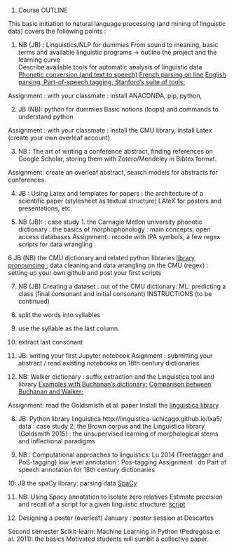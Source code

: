 1. Course OUTLINE


This basic initiation to natural language processing (and mining of linguistic data) covers the following points :

1. NB (JB) : Linguistics/NLP for dummies 
From sound to meaning, basic terms and available linguistic programs
-> outline the project and the learning curve  
 Describe available tools for automatic analysis of linguistic data
  [Phonetic conversion (and text to speech)](https://tophonetics.com/)
  [French parsing on line](http://5.135.166.30/send2UDPIPE.html)
  [English parsing, Part-of-speech tagging, Stanford's suite of tools:](http://corenlp.run/)


Assignment : with your classmate : install ANACONDA, pip, python,


2. JB (NB):  python for dummies 
Basic notions (loops) and commands to understand python 

Assignment : with your classmate : install the CMU library, install Latex (create your own overleaf account)  


3. NB : The art of writing a conference abstract, finding references on Google Scholar, storing them with Zotero/Mendeley in Bibtex format.

 Assignment: create an overleaf abstract, search models for abstracts for conferences. 

4. JB : Using Latex and templates for papers : the architecture of a scientific paper (stylesheet as textual structure)
LAteX for posters and presentations, etc.

5. NB (JB): : case study 1.  the Carnagie Mellon university phonetic dictionary :  the basics of morphophonology : main concepts, open access databases
Assignment : recode with IPA symbols, a few regex scripts for data wrangling 


6 JB (NB) the CMU dictionary and related python libraries
[library pronouncing :](https://pronouncing.readthedocs.io/en/latest/tutorial.html)
data cleaning  and data wrangling on the CMU (regex) : setting up your own github and post your first scripts


7. NB (JB) Creating a dataset : out of the CMU dictionary: 
ML: predicting a class (final consonant and initial consonant)
INSTRUCTIONS (to be continued)
1. split the words into syllables
2. use the syllable as the last column.
3. extract last consonant





8. JB:  writing your first Jupyter notebook
Asignment : submitting your abstract / read existing notebooks on 18th century dictionaries


7. NB: Walker dictionary : suffix extraction and the Linguistica tool and library
[Examples with Buchanan's dictionary:](https://nbviewer.jupyter.org/urls/gitlab.huma-num.fr/mshs-poitiers/forellis/dicodiachro/raw/master/Buchanan_eng.ipynb?flush_cache=true)
[Comparison between Buchanan and Walker:](https://nbviewer.jupyter.org/urls/gitlab.huma-num.fr/mshs-poitiers/forellis/dicodiachro/raw/master/Buchanan-Walker_Exploration-Syneresis.ipynb?flush_cache=true)

Assignment: read the Goldsmisth et al. paper 
Install the [linguistica library](https://pypi.org/project/linguistica/)

8. JB:  Python library linguistica
http://linguistica-uchicago.github.io/lxa5/
data : case study 2: the Brown corpus and the Linguistica library (Goldsmith 2015) : the unsupervised learning of morphological stems and inflectional paradigms

9. NB : Computational approaches to linguistics: Lu 2014  (Treetagger and PoS-tagging) low level annotation : Pos-tagging 
Assignment : do Part of speech annotation for 18th century dictionaries 

10:  JB the spaCy library: parsing data 
[SpaCy](https://spacy.io/)

11. NB: Using Spacy annotation to isolate zero relatives 
Estimate precision and recall of a script for a given linguistic structure: 
[script](https://github.com/kimgerdes/SUD/blob/master/tools/searchRelatives.py)

12. Designing a poster (overleaf)
January : poster session at Descartes


Second semester 
Scikit-learn: Machine Learning in Python (Pedregosa et al. 2011): the basics
Motivated students will sumbit a collective paper.
